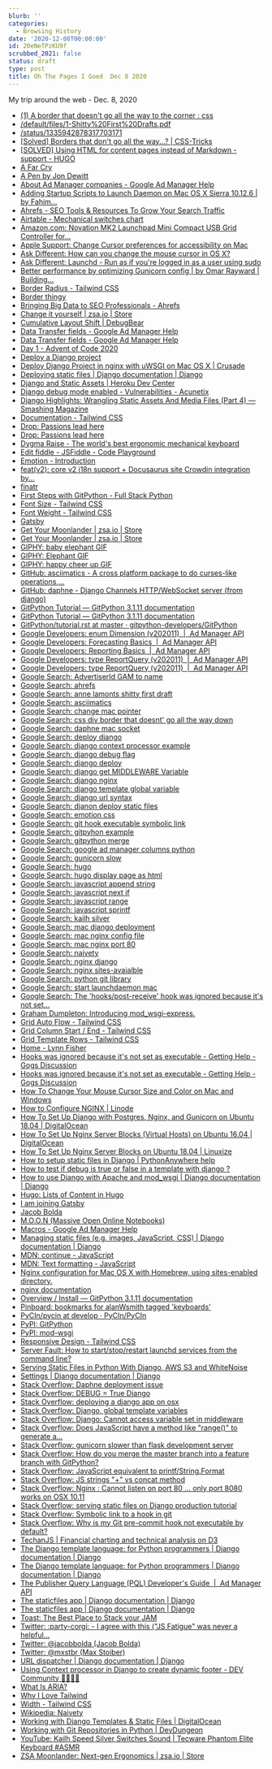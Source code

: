 ```yaml
---
blurb: ''
categories:
  - Browsing History
date: '2020-12-08T00:00:00'
id: 20eNeTPzKU9f
scrubbed_2021: false
status: draft
type: post
title: Oh The Pages I Goed  Dec 8 2020
---
```


My trip around the web - Dec. 8, 2020

- [(1) A border that doesn't go all the way to the corner : css](https://www.reddit.com/r/css/comments/bpolzk/a_border_that_doesnt_go_all_the_way_to_the_corner/)
- [/default/files/1-Shitty%20First%20Drafts.pdf](https://wrd.as.uky.edu/sites/default/files/1-Shitty%20First%20Drafts.pdf)
- [/status/1335942878317703171](https://twitter.com/mxstbr/status/1335942878317703171)
- [[Solved] Borders that don't go all the way...? | CSS-Tricks](https://css-tricks.com/forums/topic/solved-borders-that-dont-go-all-the-way/)
- [[SOLVED] Using HTML for content pages instead of Markdown - support - HUGO](https://discourse.gohugo.io/t/solved-using-html-for-content-pages-instead-of-markdown/3374)
- [A Far Cry](https://afarcry.org/)
- [A Pen by Jon Dewitt](https://codepen.io/jondewitt/pen/ZNyKaw)
- [About Ad Manager companies - Google Ad Manager Help](https://support.google.com/admanager/answer/177341)
- [Adding Startup Scripts to Launch Daemon on Mac OS X Sierra 10.12.6 | by Fahim...](https://medium.com/@fahimhossain_16989/adding-startup-scripts-to-launch-daemon-on-mac-os-x-sierra-10-12-6-7e0318c74de1)
- [Ahrefs - SEO Tools & Resources To Grow Your Search Traffic](https://ahrefs.com/)
- [Airtable - Mechanical switches chart](https://airtable.com/shr2beqjUXzTk6GfS/tblYLigKdFcOriJ1k?backgroundColor=orange&viewControls=on)
- [Amazon.com: Novation MK2 Launchpad Mini Compact USB Grid Controller for...](https://www.amazon.com/Novation-Launchpad-Compact-Controller-Ableton/dp/B00W5F3GJ0)
- [Apple Support: Change Cursor preferences for accessibility on Mac](https://support.apple.com/guide/mac-help/change-cursor-preferences-for-accessibility-mchl5bb12e1e/mac)
- [Ask Different: How can you change the mouse cursor in OS X?](https://apple.stackexchange.com/questions/6230/how-can-you-change-the-mouse-cursor-in-os-x)
- [Ask Different: Launchd - Run as if you're logged in as a user using sudo](https://apple.stackexchange.com/questions/93161/launchd-run-as-if-youre-logged-in-as-a-user-using-sudo)
- [Better performance by optimizing Gunicorn config | by Omar Rayward | Building...](https://medium.com/building-the-system/gunicorn-3-means-of-concurrency-efbb547674b7)
- [Border Radius - Tailwind CSS](https://tailwindcss.com/docs/border-radius)
- [Border thingy](https://codepen.io/Jossafossa/pen/YbVMKd?editors=0100)
- [Bringing Big Data to SEO Professionals - Ahrefs](https://ahrefs.com/big-data)
- [Change it yourself | zsa.io | Store](https://www.zsa.io/change-it-yourself/)
- [Cumulative Layout Shift | DebugBear](https://www.debugbear.com/docs/metrics/cumulative-layout-shift)
- [Data Transfer fields - Google Ad Manager Help](https://support.google.com/admanager/table/7401123)
- [Data Transfer fields - Google Ad Manager Help](https://support.google.com/admanager/table/7401123?hl=en)
- [Day 1 - Advent of Code 2020](https://adventofcode.com/2020/day/1)
- [Deploy a Django project](https://docs.bitnami.com/installer/infrastructure/django/get-started/deploy-django-project/)
- [Deploy Django Project in nginx with uWSGI on Mac OS X | Crusade](https://www.sean-lan.com/2016/09/15/django-uwsgi-nginx/)
- [Deploying static files | Django documentation | Django](https://docs.djangoproject.com/en/3.1/howto/static-files/deployment/)
- [Django and Static Assets | Heroku Dev Center](https://devcenter.heroku.com/articles/django-assets)
- [Django debug mode enabled - Vulnerabilities - Acunetix](https://www.acunetix.com/vulnerabilities/web/django-debug-mode-enabled/)
- [Django Highlights: Wrangling Static Assets And Media Files (Part 4) — Smashing Magazine](https://www.smashingmagazine.com/2020/06/django-highlights-wrangling-static-assets-media-files-part-4/)
- [Documentation - Tailwind CSS](https://tailwindcss.com/docs)
- [Drop: Passions lead here](https://drop.com/?origin=%2Fbuy%2Fdrop-mito-gmk-pixel-custom-keycap-set)
- [Drop: Passions lead here](https://drop.com/?origin=%2Fbuy%2Fdrop-ctrl-high-profile-mechanical-keyboard)
- [Dygma Raise - The world's best ergonomic mechanical keyboard](https://dygma.com/pages/raise)
- [Edit fiddle - JSFiddle - Code Playground](https://jsfiddle.net/2or73zxq/)
- [Emotion - Introduction](https://emotion.sh/docs/introduction)
- [feat(v2): core v2 i18n support + Docusaurus site Crowdin integration by...](https://github.com/facebook/docusaurus/pull/3325)
- [finatr](https://www.finatr.com/financialindependence)
- [First Steps with GitPython - Full Stack Python](https://www.fullstackpython.com/blog/first-steps-gitpython.html)
- [Font Size - Tailwind CSS](https://tailwindcss.com/docs/font-size)
- [Font Weight - Tailwind CSS](https://tailwindcss.com/docs/font-weight)
- [Gatsby](https://www.gatsbyjs.com/)
- [Get Your Moonlander | zsa.io | Store](https://www.zsa.io/moonlander/buy)
- [Get Your Moonlander | zsa.io | Store](https://www.zsa.io/moonlander/buy/)
- [GIPHY: baby elephant GIF](https://giphy.com/gifs/elephant-baby-fXvrQhMz7wO2I)
- [GIPHY: Elephant GIF](https://giphy.com/gifs/elephant-baby-NIdvqjqSf2COI)
- [GIPHY: happy cheer up GIF](https://giphy.com/gifs/sfw-9EC1okpxH360M)
- [GitHub: asciimatics - A cross platform package to do curses-like operations,...](https://github.com/peterbrittain/asciimatics)
- [GitHub: daphne - Django Channels HTTP/WebSocket server (from django)](https://github.com/django/daphne)
- [GitPython Tutorial — GitPython 3.1.11 documentation](https://gitpython.readthedocs.io/en/stable/tutorial.html#tutorial-label)
- [GitPython Tutorial — GitPython 3.1.11 documentation](https://gitpython.readthedocs.io/en/stable/tutorial.html)
- [GitPython/tutorial.rst at master · gitpython-developers/GitPython](https://github.com/gitpython-developers/GitPython/blob/master/doc/source/tutorial.rst)
- [Google Developers: enum Dimension (v202011)  |  Ad Manager API](https://developers.google.com/ad-manager/api/reference/v202011/ReportService.Dimension)
- [Google Developers: Forecasting Basics  |  Ad Manager API](https://developers.google.com/ad-manager/api/forecasting)
- [Google Developers: Reporting Basics  |  Ad Manager API](https://developers.google.com/ad-manager/api/reporting)
- [Google Developers: type ReportQuery (v202011)  |  Ad Manager API](https://developers.google.com/ad-manager/api/reference/v202011/ReportService.ReportQuery#daterangetype)
- [Google Developers: type ReportQuery (v202011)  |  Ad Manager API](https://developers.google.com/ad-manager/api/reference/v202011/ReportService.ReportQuery#dimensions)
- [Google Search: AdvertiserId GAM to name](https://www.google.com/search?client=safari&rls=en&q=AdvertiserId+GAM+to+name&ie=UTF-8&oe=UTF-8)
- [Google Search: ahrefs](https://www.google.com/search?client=safari&rls=en&q=ahrefs&ie=UTF-8&oe=UTF-8)
- [Google Search: anne lamonts shitty first draft](https://www.google.com/search?client=safari&rls=en&q=anne+lamonts+shitty+first+draft&ie=UTF-8&oe=UTF-8)
- [Google Search: asciimatics](https://www.google.com/search?newwindow=1&client=safari&rls=en&q=asciimatics&spell=1&sa=X&ved=2ahUKEwjW14TPpr3tAhUq1VkKHW1jCSUQBSgAegQIBBAv&biw=1152&bih=587)
- [Google Search: change mac pointer](https://www.google.com/search?client=safari&rls=en&q=change+mac+pointer&ie=UTF-8&oe=UTF-8)
- [Google Search: css div border that doesnt' go all the way down](https://www.google.com/search?client=safari&rls=en&q=css+div+border+that+doesnt%27+go+all+the+way+down&ie=UTF-8&oe=UTF-8)
- [Google Search: daphne mac socket](https://www.google.com/search?client=safari&rls=en&q=daphne+mac+socket&ie=UTF-8&oe=UTF-8)
- [Google Search: deploy django](https://www.google.com/search?client=safari&rls=en&q=deploy+django&ie=UTF-8&oe=UTF-8)
- [Google Search: django context processor example](https://www.google.com/search?client=safari&rls=en&q=django+context+processor+example&ie=UTF-8&oe=UTF-8)
- [Google Search: django debug flag](https://www.google.com/search?client=safari&rls=en&q=django+debug+flag&ie=UTF-8&oe=UTF-8)
- [Google Search: django deploy](https://www.google.com/search?client=safari&rls=en&q=django+deploy&ie=UTF-8&oe=UTF-8)
- [Google Search: django get MIDDLEWARE Variable](https://www.google.com/search?client=safari&rls=en&q=django+get+MIDDLEWARE+Variable&ie=UTF-8&oe=UTF-8)
- [Google Search: django nginx](https://www.google.com/search?client=safari&rls=en&q=django+nginx&ie=UTF-8&oe=UTF-8)
- [Google Search: django template global variable](https://www.google.com/search?client=safari&rls=en&q=django+template+global+variable&ie=UTF-8&oe=UTF-8)
- [Google Search: django url syntax](https://www.google.com/search?client=safari&rls=en&q=django+url+syntax&ie=UTF-8&oe=UTF-8)
- [Google Search: djanon deploy static files](https://www.google.com/search?client=safari&rls=en&q=djanon+deploy+static+files&ie=UTF-8&oe=UTF-8)
- [Google Search: emotion css](https://www.google.com/search?client=safari&rls=en&q=emotion+css&ie=UTF-8&oe=UTF-8)
- [Google Search: git hook executable symbolic link](https://www.google.com/search?client=safari&rls=en&q=git+hook+executable+symbolic+link&ie=UTF-8&oe=UTF-8)
- [Google Search: gitpyhon example](https://www.google.com/search?client=safari&rls=en&q=gitpyhon+example&ie=UTF-8&oe=UTF-8)
- [Google Search: gitpython merge](https://www.google.com/search?client=safari&rls=en&q=gitpython+merge&ie=UTF-8&oe=UTF-8)
- [Google Search: google ad manager columns python](https://www.google.com/search?client=safari&rls=en&q=google+ad+manager+columns+python&ie=UTF-8&oe=UTF-8)
- [Google Search: gunicorn slow](https://www.google.com/search?client=safari&rls=en&q=gunicorn+slow&ie=UTF-8&oe=UTF-8)
- [Google Search: hugo](https://www.google.com/search?client=safari&rls=en&q=hugo&ie=UTF-8&oe=UTF-8)
- [Google Search: hugo display page as html](https://www.google.com/search?client=safari&rls=en&q=hugo+display+page+as+html&ie=UTF-8&oe=UTF-8)
- [Google Search: javascript append string](https://www.google.com/search?client=safari&rls=en&q=javascript+append+string&ie=UTF-8&oe=UTF-8)
- [Google Search: javascript next if](https://www.google.com/search?client=safari&rls=en&q=javascript+next+if&ie=UTF-8&oe=UTF-8)
- [Google Search: javascript range](https://www.google.com/search?client=safari&rls=en&q=javascript+range&ie=UTF-8&oe=UTF-8)
- [Google Search: javascript sprintf](https://www.google.com/search?client=safari&rls=en&q=javascript+sprintf&ie=UTF-8&oe=UTF-8)
- [Google Search: kailh silver](https://www.google.com/search?client=safari&rls=en&q=kailh+silver&ie=UTF-8&oe=UTF-8)
- [Google Search: mac django deployment](https://www.google.com/search?client=safari&rls=en&q=mac+django+deployment&ie=UTF-8&oe=UTF-8)
- [Google Search: mac nginx config file](https://www.google.com/search?client=safari&rls=en&q=mac+nginx+config+file&ie=UTF-8&oe=UTF-8)
- [Google Search: mac nginx port 80](https://www.google.com/search?client=safari&rls=en&q=mac+nginx+port+80&ie=UTF-8&oe=UTF-8)
- [Google Search: naivety](https://www.google.com/search?client=safari&rls=en&q=naivety&ie=UTF-8&oe=UTF-8)
- [Google Search: nginx django](https://www.google.com/search?client=safari&rls=en&q=nginx+django&ie=UTF-8&oe=UTF-8)
- [Google Search: nginx sites-avaialble](https://www.google.com/search?client=safari&rls=en&q=nginx+sites-avaialble&ie=UTF-8&oe=UTF-8)
- [Google Search: python git library](https://www.google.com/search?client=safari&rls=en&q=python+git+library&ie=UTF-8&oe=UTF-8)
- [Google Search: start launchdaemon mac](https://www.google.com/search?client=safari&rls=en&q=start+launchdaemon+mac&ie=UTF-8&oe=UTF-8)
- [Google Search: The 'hooks/post-receive' hook was ignored because it's not set...](https://www.google.com/search?newwindow=1&client=safari&rls=en&ei=-SXQX9CMMsPy5gLDx6OgAg&q=The+%27hooks%2Fpost-receive%27+hook+was+ignored+because+it%27s+not+set+as+executable+symbolic+link&oq=The+%27hooks%2Fpost-receive%27+hook+was+ignored+because+it%27s+not+set+as+executable+symbolic+link&gs_lcp=CgZwc3ktYWIQAzoECAAQRzoHCAAQyQMQHjoFCAAQyQM6BAghEApQ3kBYhlVgpldoAHACeAGAAcgBiAGTDJIBBjE0LjIuMZgBAKABAaoBB2d3cy13aXrIAQjAAQE&sclient=psy-ab&ved=0ahUKEwiQ7dy73b_tAhVDuVkKHcPjCCQQ4dUDCAw&uact=5)
- [Graham Dumpleton: Introducing mod_wsgi-express.](http://blog.dscpl.com.au/2015/04/introducing-modwsgi-express.html)
- [Grid Auto Flow - Tailwind CSS](https://tailwindcss.com/docs/grid-auto-flow)
- [Grid Column Start / End - Tailwind CSS](https://tailwindcss.com/docs/grid-column)
- [Grid Template Rows - Tailwind CSS](https://tailwindcss.com/docs/grid-template-rows)
- [Home - Lynn Fisher](https://lynnandtonic.com/)
- [Hooks was ignored because it's not set as executable - Getting Help - Gogs Discussion](https://discuss.gogs.io/t/hooks-was-ignored-because-its-not-set-as-executable/1866)
- [Hooks was ignored because it's not set as executable - Getting Help - Gogs Discussion](https://discuss.gogs.io/t/hooks-was-ignored-because-its-not-set-as-executable/1866/9)
- [How To Change Your Mouse Cursor Size and Color on Mac and Windows](https://www.iskysoft.com/data-recovery-tips/how-to-change-your-mouse-cursor.html)
- [How to Configure NGINX | Linode](https://www.linode.com/docs/guides/how-to-configure-nginx/)
- [How To Set Up Django with Postgres, Nginx, and Gunicorn on Ubuntu 18.04 | DigitalOcean](https://www.digitalocean.com/community/tutorials/how-to-set-up-django-with-postgres-nginx-and-gunicorn-on-ubuntu-18-04)
- [How To Set Up Nginx Server Blocks (Virtual Hosts) on Ubuntu 16.04 | DigitalOcean](https://www.digitalocean.com/community/tutorials/how-to-set-up-nginx-server-blocks-virtual-hosts-on-ubuntu-16-04)
- [How To Set Up Nginx Server Blocks on Ubuntu 18.04 | Linuxize](https://linuxize.com/post/how-to-set-up-nginx-server-blocks-on-ubuntu-18-04/)
- [How to setup static files in Django | PythonAnywhere help](https://help.pythonanywhere.com/pages/DjangoStaticFiles/)
- [How to test if debug is true or false in a template with django ?](https://moonbooks.org/Articles/How-to-test-if-debug-is-true-or-false-in-a-template-with-django-/)
- [How to use Django with Apache and mod_wsgi | Django documentation | Django](https://docs.djangoproject.com/en/3.1/howto/deployment/wsgi/modwsgi/#serving-files)
- [Hugo: Lists of Content in Hugo](https://gohugo.io/templates/lists/)
- [I am joining Gatsby](https://mxstbr.com/thoughts/gatsby)
- [Jacob Bolda](https://www.jacobbolda.com/)
- [M.O.O.N (Massive Open Online Notebooks)](https://moonbooks.org/)
- [Macros - Google Ad Manager Help](https://support.google.com/admanager/answer/2376981?hl=en)
- [Managing static files (e.g. images, JavaScript, CSS) | Django documentation | Django](https://docs.djangoproject.com/en/3.1/howto/static-files/)
- [MDN: continue - JavaScript](https://developer.mozilla.org/en-US/docs/Web/JavaScript/Reference/Statements/continue)
- [MDN: Text formatting - JavaScript](https://developer.mozilla.org/en-US/docs/Web/JavaScript/Guide/Text_formatting)
- [Nginx configuration for Mac OS X with Homebrew, using sites-enabled directory.](https://gist.github.com/jimothyGator/5436538)
- [nginx documentation](https://nginx.org/en/docs/)
- [Overview / Install — GitPython 3.1.11 documentation](https://gitpython.readthedocs.io/en/stable/intro.html)
- [Pinboard: bookmarks for alanWsmith tagged 'keyboards'](https://pinboard.in/u:alanWsmith/t:Keyboards)
- [PyCIn/pycin at develop · PyCIn/PyCIn](https://github.com/PyCIn/PyCIn/tree/develop/pycin)
- [PyPI: GitPython](https://pypi.org/project/GitPython/)
- [PyPI: mod-wsgi](https://pypi.org/project/mod-wsgi/)
- [Responsive Design - Tailwind CSS](https://tailwindcss.com/docs/responsive-design)
- [Server Fault: How to start/stop/restart launchd services from the command line?](https://serverfault.com/questions/194832/how-to-start-stop-restart-launchd-services-from-the-command-line)
- [Serving Static Files in Python With Django, AWS S3 and WhiteNoise](https://stackabuse.com/serving-static-files-in-python-with-django-aws-s3-and-whitenoise/)
- [Settings | Django documentation | Django](https://docs.djangoproject.com/en/3.1/ref/settings/)
- [Stack Overflow: Daphne deployment issue](https://stackoverflow.com/questions/63371298/nginx-daphne-deployment-issue)
- [Stack Overflow: DEBUG = True Django](https://stackoverflow.com/questions/14470601/debug-true-django)
- [Stack Overflow: deploying a django app on osx](https://stackoverflow.com/questions/46679727/deploying-a-django-app-on-osx)
- [Stack Overflow: Django, global template variables](https://stackoverflow.com/questions/2223429/django-global-template-variables)
- [Stack Overflow: Django: Cannot access variable set in middleware](https://stackoverflow.com/questions/46554754/django-cannot-access-variable-set-in-middleware)
- [Stack Overflow: Does JavaScript have a method like "range()" to generate a...](https://stackoverflow.com/questions/3895478/does-javascript-have-a-method-like-range-to-generate-a-range-within-the-supp)
- [Stack Overflow: gunicorn slower than flask development server](https://stackoverflow.com/questions/26985382/gunicorn-slower-than-flask-development-server)
- [Stack Overflow: How do you merge the master branch into a feature branch with GitPython?](https://stackoverflow.com/questions/36799362/how-do-you-merge-the-master-branch-into-a-feature-branch-with-gitpython)
- [Stack Overflow: JavaScript equivalent to printf/String.Format](https://stackoverflow.com/questions/610406/javascript-equivalent-to-printf-string-format)
- [Stack Overflow: JS strings "+" vs concat method](https://stackoverflow.com/questions/16124032/js-strings-vs-concat-method)
- [Stack Overflow: Nginx : Cannot listen on port 80 ... only port 8080 works on OSX 10.11](https://stackoverflow.com/questions/35230971/nginx-cannot-listen-on-port-80-only-port-8080-works-on-osx-10-11)
- [Stack Overflow: serving static files on Django production tutorial](https://stackoverflow.com/questions/5756614/serving-static-files-on-django-production-tutorial)
- [Stack Overflow: Symbolic link to a hook in git](https://stackoverflow.com/questions/4592838/symbolic-link-to-a-hook-in-git)
- [Stack Overflow: Why is my Git pre-commit hook not executable by default?](https://stackoverflow.com/questions/8598639/why-is-my-git-pre-commit-hook-not-executable-by-default)
- [TechanJS | Financial charting and technical analysis on D3](http://techanjs.org/)
- [The Django template language: for Python programmers | Django documentation | Django](https://docs.djangoproject.com/en/dev/ref/templates/api/#writing-your-own-context-processors)
- [The Django template language: for Python programmers | Django documentation | Django](https://docs.djangoproject.com/en/3.1/ref/templates/api/)
- [The Publisher Query Language (PQL) Developer's Guide  |  Ad Manager API](https://developers.google.com/ad-manager/api/pqlreference)
- [The staticfiles app | Django documentation | Django](https://docs.djangoproject.com/en/3.1/ref/contrib/staticfiles/)
- [The staticfiles app | Django documentation | Django](https://docs.djangoproject.com/en/3.1/ref/contrib/staticfiles/#django-admin-collectstatic)
- [Toast: The Best Place to Stack your JAM](https://www.toast.dev/)
- [Twitter: :party-corgi: - I agree with this ("JS Fatigue" was never a helpful...](https://twitter.com/chrisbiscardi/status/1336350467920556033)
- [Twitter: @jacobbolda (Jacob Bolda)](https://twitter.com/jacobbolda)
- [Twitter: @mxstbr (Max Stoiber)](https://twitter.com/mxstbr)
- [URL dispatcher | Django documentation | Django](https://docs.djangoproject.com/en/3.1/topics/http/urls/)
- [Using Context processor in Django to create dynamic footer - DEV Community 👩‍💻👨‍💻](https://dev.to/harveyhalwin/using-context-processor-in-django-to-create-dynamic-footer-45k4)
- [What Is ARIA?](https://benmyers.dev/blog/aria/)
- [Why I Love Tailwind](https://mxstbr.com/thoughts/tailwind/)
- [Width - Tailwind CSS](https://tailwindcss.com/docs/width)
- [Wikipedia: Naivety](https://en.wikipedia.org/wiki/Naivety)
- [Working with Django Templates &amp; Static Files | DigitalOcean](https://www.digitalocean.com/community/tutorials/working-with-django-templates-static-files)
- [Working with Git Repositories in Python | DevDungeon](https://www.devdungeon.com/content/working-git-repositories-python)
- [YouTube: Kailh Speed Silver Switches Sound | Tecware Phantom Elite Keyboard #ASMR](https://www.youtube.com/watch?v=9lnYgkO-1XI)
- [ZSA Moonlander: Next-gen Ergonomics | zsa.io | Store](https://www.zsa.io/moonlander/)
